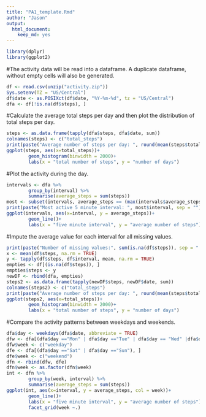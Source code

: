 ```yaml
---
title: "PA1_template.Rmd"
author: "Jason"
output: 
  html_document: 
    keep_md: yes
---
```


```r
library(dplyr)
library(ggplot2)
```

#The activity data will be read into a dataframe.  A duplicate dataframe, without empty cells will also be generated.

```r
df <- read.csv(unzip("activity.zip"))
Sys.setenv(TZ = "US/Central")
df$date <- as.POSIXct(df$date, "%Y-%m-%d", tz = "US/Central")
dfa <- df[!is.na(df$steps), ]
```

#Calculate the average total steps per day and then plot the distribution of total steps per day.

```r
steps <- as.data.frame(tapply(dfa$steps, dfa$date, sum))
colnames(steps) <- c("total_steps")
print(paste("Average number of steps per day: ", round(mean(steps$total_steps), 0), sep =""))
ggplot(steps, aes(x=total_steps))+
        geom_histogram(binwidth = 2000)+
        labs(x = "total number of steps", y = "number of days")
```

#Plot the activity during the day.

```r
intervals <- dfa %>%
        group_by(interval) %>%
        summarise(average_steps = sum(steps))
most <- subset(intervals, average_steps == (max(intervals$average_steps)))
print(paste("Most active 5 minute interval: ", most$interval, sep = ""))
ggplot(intervals, aes(x=interval, y = average_steps))+
        geom_line()+
        labs(x = "five minute interval", y = "average number of steps")
```

#Impute the average value for each interval for all missing values.

```r
print(paste("Number of missing values:", sum(is.na(df$steps)), sep = " "))
x <- mean(df$steps, na.rm = TRUE)
y <- tapply(df$steps, df$interval, mean, na.rm = TRUE)
empties <- df[(is.na(df$steps)), ]
empties$steps <- y
newDF <- rbind(dfa, empties)
steps2 <- as.data.frame(tapply(newDF$steps, newDF$date, sum))
colnames(steps2) <- c("total_steps")
print(paste("Average number of steps per day: ", round(mean(steps$total_steps), 0), sep =""))
ggplot(steps2, aes(x=total_steps))+
        geom_histogram(binwidth = 2000)+
        labs(x = "total number of steps", y = "number of days")
```

#Compare the activity patterns between weekdays and weekends.

```r
dfa$day <- weekdays(dfa$date, abbreviate = TRUE)
dfw <- dfa[(dfa$day =="Mon" | dfa$day =="Tue" | dfa$day == "Wed" |dfa$day == "Thu" | dfa$day == "Fri"), ]
dfw$week <- c("weekday")
dfe <- dfa[(dfa$day =="Sat" | dfa$day =="Sun"), ]
dfe$week <- c("weekend")
dfn <- rbind(dfw, dfe)
dfn$week <- as.factor(dfn$week)
int <- dfn %>%
        group_by(week, interval) %>%
        summarise(average_steps = sum(steps))
ggplot(int, aes(x=interval, y = average_steps, col = week))+
        geom_line()+
        labs(x = "five minute interval", y = "average number of steps")+
        facet_grid(week ~.)
```
